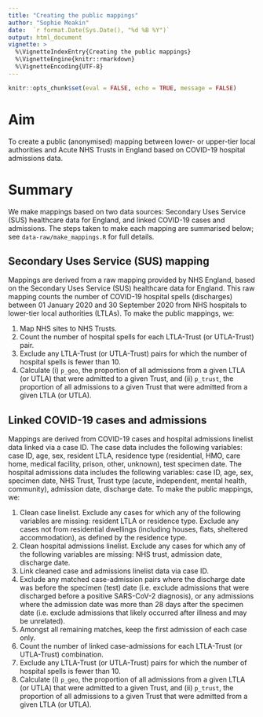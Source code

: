 ```yaml
---
title: "Creating the public mappings"
author: "Sophie Meakin"
date:  `r format.Date(Sys.Date(), "%d %B %Y")`
output: html_document
vignette: >
  %\VignetteIndexEntry{Creating the public mappings}
  %\VignetteEngine{knitr::rmarkdown}
  %\VignetteEncoding{UTF-8}
---
```


```r

knitr::opts_chunk$set(eval = FALSE, echo = TRUE, message = FALSE)

```

# Aim

To create a public (anonymised) mapping between lower- or upper-tier local authorities and Acute NHS Trusts in England based on COVID-19 hospital admissions data.

# Summary

We make mappings based on two data sources: Secondary Uses Service (SUS) healthcare data for England, and linked COVID-19 cases and admissions. The steps taken to make each mapping are summarised below; see `data-raw/make_mappings.R` for full details.

## Secondary Uses Service (SUS) mapping

Mappings are derived from a raw mapping provided by NHS England, based on the Secondary Uses Service (SUS) healthcare data for England. This raw mapping counts the number of COVID-19 hospital spells (discharges) between 01 January 2020 and 30 September 2020 from NHS hospitals to lower-tier local authorities (LTLAs). To make the public mappings, we:

1.  Map NHS sites to NHS Trusts.
2.  Count the number of hospital spells for each LTLA-Trust (or UTLA-Trust) pair.
3.  Exclude any LTLA-Trust (or UTLA-Trust) pairs for which the number of hospital spells is fewer than 10.
4.  Calculate (i) `p_geo`, the proportion of all admissions from a given LTLA (or UTLA) that were admitted to a given Trust, and (ii) `p_trust`, the proportion of all admissions to a given Trust that were admitted from a given LTLA (or UTLA).

## Linked COVID-19 cases and admissions

Mappings are derived from COVID-19 cases and hospital admissions linelist data linked via a case ID. The case data includes the following variables: case ID, age, sex, resident LTLA, residence type (residential, HMO, care home, medical facility, prison, other, unknown), test specimen date. The hospital admissions data includes the following variables: case ID, age, sex, specimen date, NHS Trust, Trust type (acute, independent, mental health, community), admission date, discharge date. To make the public mappings, we:

1.  Clean case linelist. Exclude any cases for which any of the following variables are missing: resident LTLA or residence type. Exclude any cases not from residential dwellings (including houses, flats, sheltered accommodation), as defined by the residence type.
2.  Clean hospital admissions linelist. Exclude any cases for which any of the following variables are missing: NHS trust, admission date, discharge date.
3.  Link cleaned case and admissions linelist data via case ID.
4.  Exclude any matched case-admission pairs where the discharge date was before the specimen (test) date (i.e. exclude admissions that were discharged before a positive SARS-CoV-2 diagnosis), or any admissions where the admission date was more than 28 days after the specimen date (i.e. exclude admissions that likely occurred after illness and may be unrelated).
5.  Amongst all remaining matches, keep the first admission of each case only.
6.  Count the number of linked case-admissions for each LTLA-Trust (or UTLA-Trust) combination.
7.  Exclude any LTLA-Trust (or UTLA-Trust) pairs for which the number of hospital spells is fewer than 10.
8.  Calculate (i) `p_geo`, the proportion of all admissions from a given LTLA (or UTLA) that were admitted to a given Trust, and (ii) `p_trust`, the proportion of all admissions to a given Trust that were admitted from a given LTLA (or UTLA).
